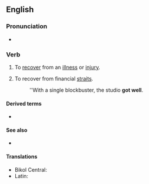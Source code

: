 ==English==

===Pronunciation===
* {{audio|en|en-au-get well.ogg|Audio (AU)}}

===Verb===
{{en-verb|get<,,got> well|past_ptc2=gotten well|past_ptc2_qual=North America}}

# {{lb|en|idiomatic}} To [[recover]] from an [[illness]] or [[injury]].
# {{lb|en|idiomatic|business}} To recover from financial [[straits]].
#: ''With a single blockbuster, the studio '''got well'''.

====Derived terms====
* {{l|en|get well soon}}

====See also====
* {{l|en|get better}}

====Translations====
{{trans-top|to recover from illness or injury}}
* Bikol Central: {{t|bcl|rahay}}
* Latin: {{t|la|sanescō}}
{{trans-mid}}
{{trans-bottom}}